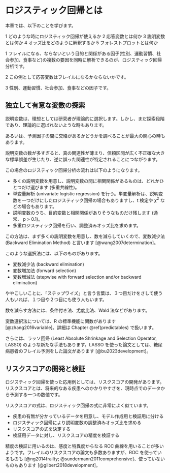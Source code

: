 # ロジスティック回帰とは {#overview}

本章では、以下のことを学びます。

  1 どのような時にロジスティック回帰が使えるか
  2 応答変数とは何か
  3 説明変数とは何か
  4 オッズ比をどのように解釈するか
  5 フォレストプロットとは何か

1 フレイルになる、ならないという目的と関係がある因子(性別、運動習慣、社会参加、食事など)の複数の要因を同時に解析できるのが、ロジスティック回帰分析です。

2 この例として応答変数はフレイルになるかならないかです。

3 性別、運動習慣、社会参加、食事などの因子です。

## 独立して有意な変数の探索  {#finding-independent-significant-variables}

説明変数は、理想としては研究者が理論的に選択します。しかし、まだ探索段階であり、理論的に選ばれないような時もあります。

あるいは、予測因子の間に交絡があるかどうかを調べることが最大の関心の時もあります。

説明変数の数が多すぎると、真の関連性が薄まり、信頼区間が広く不正確な大きな標準誤差が生じたり、逆に誤った関連性が特定されることにつながります。

この場合のロジスティック回帰分析の流れは以下のようになります。

* 多くの説明変数を用意し、説明変数の間に相関関係があるものは、どれかひとつだけ選びます (多重共線性)。
* 単変量解析 (univariate logistic regression) を行う。単変量解析は、説明変数を一つだけにしたロジスティック回帰の場合もありますし、t 検定や $\chi^{2}$ などの場合もあります。
* 説明変数のうち、目的変数と相関関係がありそうなものだけ残します (通常、 p > 0.1)。
* 多重ロジスティック回帰を行い、調整済みオッズ比を求めます。

この方法は、まず多くの説明変数を用意し、数を減らしていくので、変数減少法 (Backward Elimination Method) と言います [@wang2007determination]。

このような選択法には、以下のものがあります。

* 変数減少法 (backward elimination)
* 変数増加法 (forward selection)
* 変数増減法 (stepwise with forward selection and/or backward elimination)

ややこしいことに、「ステップワイズ」と言う言葉は、３つ目だけをさして使う人もいれば、１つ目や２つ目にも使う人もいます。

数を減らす方法には、条件付き法、尤度比法、Wald 法などがあります。

変数選択法については、R の標準機能に関数があります [@zhang2016variable]。詳細は Chapter \@ref(predictables) で扱います。

さらには、ラッソ回帰 (Least Absolute Shrinkage and Selection Operator, LASSO) のような新たな手法もあります。LASSO を使った論文としては、糖尿病患者のフレイル予測をした論文があります [@bu2023development]。

## リスクスコアの開発と検証

ロジスティック回帰を使った応用例としては、リスクスコアの開発があります。リスクスコアとは、将来的なある疾患へのかかりやすさを、現時点でのデータから予測する一つの数値です。

リスクスコアの式は、ロジスティック回帰の式に非常によく似ています。

* 疾患の有無が分かっているデータを用意し、モデル作成用と検証用に分ける
* ロジスティック回帰により説明変数の調整済みオッズ比を求める
* リスクスコアの式を決定する
* 検証用データに対し、リスクスコアの精度を検証する

精度の検証に用いるのは、感度と特異度からなる ROC 曲線を用いることが多いようです。フレイルのリスクスコアの論文も多数ありますが、ROC を使っているものも [@ng2014frailty; @sundermann2011comprehensive]、使っていないものもあります [@gilbert2018development]。



